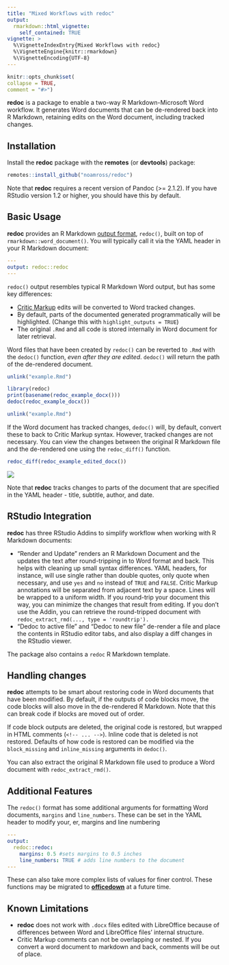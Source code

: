 ```yaml
---
title: "Mixed Workflows with redoc"
output: 
  rmarkdown::html_vignette:
    self_contained: TRUE
vignette: >
  %\VignetteIndexEntry{Mixed Workflows with redoc}
  %\VignetteEngine{knitr::rmarkdown}
  %\VignetteEncoding{UTF-8}
---
```

  
```r
knitr::opts_chunk$set(
collapse = TRUE,
comment = "#>")
```

**redoc** is a package to enable a two-way R Markdown-Microsoft
Word workflow.  It generates Word documents that can be de-rendered back into
R Markdown, retaining edits on the Word document, including tracked changes.

## Installation

Install the **redoc** package with the **remotes** (or **devtools**) package:

```r
remotes::install_github("noamross/redoc")
```

Note that **redoc** requires a recent version of Pandoc (>= 2.1.2). If you
have RStudio version 1.2 or higher, you should have this by default.

## Basic Usage

**redoc** provides an R Markdown [output
format](https://bookdown.org/yihui/rmarkdown/output-formats.html), 
`redoc()`, built on top of `rmarkdown::word_document()`. You will
typically call it via the YAML header in your R Markdown document:


```yaml
---
output: redoc::redoc
---
```

`redoc()` output resembles typical R Markdown Word output, but has some key
differences:

-  [Critic Markup](http://criticmarkup.com/spec.php#thebasicsyntax) edits will be
converted to Word tracked changes.
-  By default, parts of the documented generated programmatically will be
highlighted. (Change this with `highlight_outputs = TRUE`)
-  The original `.Rmd` and all code is stored internally in Word document for
later retrieval.

Word files that have been created by `redoc()` can be reverted to
`.Rmd` with the `dedoc()` function, _even after they are edited_. `dedoc()`
will return the path of the de-rendered document.

```r
unlink("example.Rmd")
```
```r
library(redoc)
print(basename(redoc_example_docx()))
dedoc(redoc_example_docx())
```

```r
unlink("example.Rmd")
```

If the Word document has tracked changes, `dedoc()` will, by default, convert
these to back to Critic Markup syntax.  However, tracked changes are not
necessary.  You can view the changes between the original R Markdown file and
the de-rendered one using the `redoc_diff()` function.

```r
redoc_diff(redoc_example_edited_docx())
```

![](figures/readme-diff.png)


Note that **redoc** tracks changes to parts of the document that are specified
in the YAML header - title, subtitle, author, and date.

## RStudio Integration

**redoc** has three RStudio Addins to simplify workflow when working with
R Markdown documents:

-   "Render and Update" renders an R Markdown Document and the updates the text
after round-tripping in to Word format and back.  This helps with cleaning
up small syntax differences. YAML headers, for instance, will use single rather 
than double quotes, only
quote when necessary,  and use `yes` and `no` instead of `TRUE` and `FALSE`.
Critic Markup annotations will be separated from adjacent text by a space.
Lines will be wrapped to a uniform width. If you round-trip your document this way,
you can minimize the changes that result from editing.  If you don't use the
Addin, you can retrieve the round-tripped document with `redoc_extract_rmd(..., type = 'roundtrip').`
-   "Dedoc to active file" and "Dedoc to new file" de-render a file and place
the contents in RStudio editor tabs, and also display a diff changes in
the RStudio viewer.

The package also contains a `redoc` R Markdown template.

## Handling changes

**redoc** attempts to be smart about restoring code in Word documents that have
been modified.  By default, if the outputs of code blocks move, the code
blocks will also move in the de-rendered R Markdown. Note that this can break
code if blocks are moved out of order. 

If code block outputs are deleted, the original code is restored, but wrapped in
HTML comments (`<!-- ... -->`). Inline code that is deleted is not restored.
Defaults of how code is restored can be modified via the `block_missing` and 
`inline_missing` arguments in `dedoc()`.

You can also extract the original R Markdown file used to produce a Word document
with `redoc_extract_rmd()`.

## Additional Features

The `redoc()` format has some additional arguments for formatting Word 
documents, `margins` and `line_numbers`.  These can be set in the YAML header
to modify your, er, margins and line numbering

```yaml
---
output:
  redoc::redoc:
    margins: 0.5 #sets margins to 0.5 inches
    line_numbers: TRUE # adds line numbers to the document
---
```

These can also take more complex lists of values for finer control.  These
functions may be migrated to
[**officedown**](https://github.com/davidgohel/officedown) at a future time.

## Known Limitations

- **redoc** does not work with `.docx` files edited with LibreOffice because of
differences between Word and LibreOffice files' internal structure.
-  Critic Markup comments can not be overlapping or nested.  If you convert
   a word document to markdown and back, comments will be out of place.


